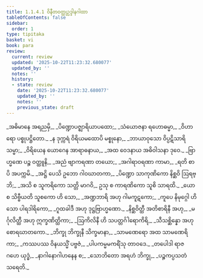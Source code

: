 ```yaml
---
title: 1.1.4.1 ဝိနီတဝတ္ထုဥဒ္ဒါနဂါထာ
tableOfContents: false
sidebar:
  order: 1
type: tipitaka
basket: vi
book: para
review:
  current: review
  updated: '2025-10-22T11:23:32.680077'
  updated_by: ''
  notes: ''
  history:
  - state: review
    date: '2025-10-22T11:23:32.680077'
    updated_by: ''
    notes: ''
    previous_state: draft
---
```



<ReviewStatus review={frontmatter.review} showDetails={true} />

<HypothesisAnnotation frontmatter={frontmatter} />

<DynamicBreadcrumb />

<Paragraph number="705" type="verses" book="para">
_အဓိမာနေ အရညမှိ,_  
_ပိဏ္ဍောပဇ္ဈာရိယာပထော;_  
_သံယောဇနာ ရဟောဓမ္မာ,_  
_ဝိဟာရော ပစ္စုပဋ္ဌိတော._  

</Paragraph>

<Paragraph number="706" type="verses" book="para">
_န ဒုက္ကရံ ဝိရိယမထောပိ မစ္စုနော,_  
_ဘာယာဝုသော ဝိပ္ပဋိသာရိ သမ္မာ;_  
_ဝိရိယေန ယောဂေန အာရာဓနာယ,_  
_အထ ဝေဒနာယ အဓိဝါသနာ ဒုဝေ._  

</Paragraph>

<Paragraph number="707" type="verses" book="para">
_ဗြာဟ္မဏေ ပဉ္စ ဝတ္ထူနိ,_  
_အညံ ဗျာကရဏာ တယော;_  
_အဂါရာဝရဏာ ကာမာ,_  
_ရတိ စာပိ အပက္ကမိ._  

</Paragraph>

<Paragraph number="708" type="verses" book="para">
_အဋ္ဌိ ပေသိ ဥဘော ဂါဝဃာတကာ,_  
_ပိဏ္ဍော သာကုဏိကော နိစ္ဆဝိ ဩရဗ္ဘိ;_  
_အသိ စ သူကရိကော သတ္တိ မာဂဝိ,_  
ဥသု စ ကာရဏိကော သူစိ သာရထိ._  

</Paragraph>

<Paragraph number="709" type="verses" book="para">
_ယော စ သိဗ္ဗီယတိ သူစကော ဟိ သော,_  
_အဏ္ဍဘာရိ အဟု ဂါမကူဋကော;_  
_ကူပေ နိမုဂ္ဂေါ ဟိ သော ပါရဒါရိကော,_  
_ဂူထခါဒီ အဟု ဒုဋ္ဌဗြာဟ္မဏော._  

</Paragraph>

<Paragraph number="710" type="verses" book="para">
_နိစ္ဆဝိတ္ထီ အတိစာရိနီ အဟု,_  
_မင်္ဂုလိတ္ထီ အဟု ဣက္ခဏိတ္ထိကာ;_  
_ဩကိလိနီ ဟိ သပတ္တင်္ဂါရောကိရိ,_  
_သီသစ္ဆိန္နော အဟု စောရဃာတကော._  

</Paragraph>

<Paragraph number="711" type="verses" book="para">
_ဘိက္ခု ဘိက္ခုနီ သိက္ခမာနာ,_  
_သာမဏေရော အထ သာမဏေရိကာ;_  
_ကဿပဿ ဝိနယသ္မိံ ပဗ္ဗဇံ,_  
_ပါပကမ္မမကရိံသု တာဝဒေ._  

</Paragraph>

<Paragraph number="712" type="verses" book="para">
_တပေါဒါ ရာဇဂဟေ ယုဒ္ဓံ,_  
_နာဂါနောဂါဟနေန စ;_  
_သောဘိတော အရဟံ ဘိက္ခု,_  
_ပဉ္စကပ္ပသတံ သရေတိ._
</Paragraph>